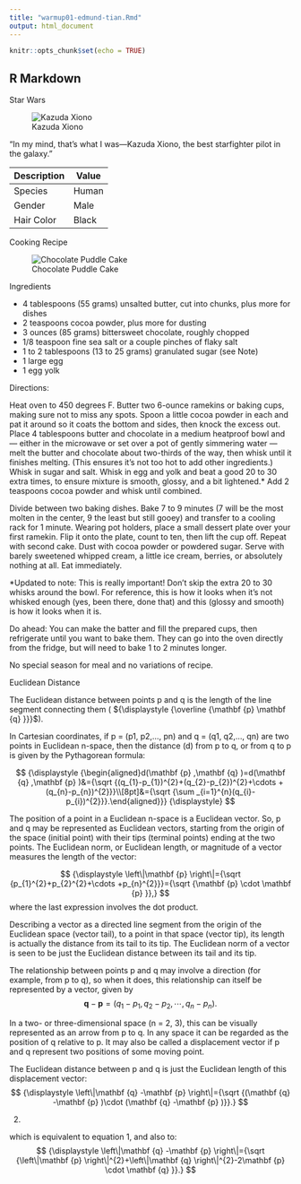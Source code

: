 ```yaml
---
title: "warmup01-edmund-tian.Rmd"
output: html_document
---
```


```r
knitr::opts_chunk$set(echo = TRUE)
```

## R Markdown
Star Wars

![Kazuda Xiono](https://vignette.wikia.nocookie.net/starwars/images/a/a3/Kazuda.jpg/revision/latest/scale-to-width-down/500?cb=20180830051228)

"In my mind, that's what I was—Kazuda Xiono, the best starfighter pilot in the galaxy."

Description  | Value
------------- | -------------
Species  | Human
Gender  | Male
Hair Color | Black


Cooking Recipe

![Chocolate Puddle Cake](https://smittenkitchendotcom.files.wordpress.com/2019/02/chocolate-puddle-cakes.jpg?w=750)

Ingredients

* 4 tablespoons (55 grams) unsalted butter, cut into chunks, plus more for dishes
* 2 teaspoons cocoa powder, plus more for dusting
* 3 ounces (85 grams) bittersweet chocolate, roughly chopped
* 1/8 teaspoon fine sea salt or a couple pinches of flaky salt
* 1 to 2 tablespoons (13 to 25 grams) granulated sugar (see Note)
* 1 large egg
* 1 egg yolk

Directions:

Heat oven to 450 degrees F. Butter two 6-ounce ramekins or baking cups, making sure not to miss any spots. Spoon a little cocoa powder in each and pat it around so it coats the bottom and sides, then knock the excess out.
Place 4 tablespoons butter and chocolate in a medium heatproof bowl and — either in the microwave or set over a pot of gently simmering water — melt the butter and chocolate about two-thirds of the way, then whisk until it finishes melting. (This ensures it’s not too hot to add other ingredients.) Whisk in sugar and salt. Whisk in egg and yolk and beat a good 20 to 30 extra times, to ensure mixture is smooth, glossy, and a bit lightened.* Add 2 teaspoons cocoa powder and whisk until combined.

Divide between two baking dishes. Bake 7 to 9 minutes (7 will be the most molten in the center, 9 the least but still gooey) and transfer to a cooling rack for 1 minute. Wearing pot holders, place a small dessert plate over your first ramekin. Flip it onto the plate, count to ten, then lift the cup off. Repeat with second cake. Dust with cocoa powder or powdered sugar. Serve with barely sweetened whipped cream, a little ice cream, berries, or absolutely nothing at all. Eat immediately.

*Updated to note: This is really important! Don’t skip the extra 20 to 30 whisks around the bowl. For reference, this is how it looks when it’s not whisked enough (yes, been there, done that) and this (glossy and smooth) is how it looks when it is.

Do ahead: You can make the batter and fill the prepared cups, then refrigerate until you want to bake them. They can go into the oven directly from the fridge, but will need to bake 1 to 2 minutes longer.

No special season for meal and no variations of recipe.


Euclidean Distance

The Euclidean distance between points p and q is the length of the line segment connecting them ( ${\displaystyle {\overline {\mathbf {p} \mathbf {q} }}}$).

In Cartesian coordinates, if p = (p1, p2,..., pn) and q = (q1, q2,..., qn) are two points in Euclidean n-space, then the distance (d) from p to q, or from q to p is given by the Pythagorean formula:

$$
{\displaystyle {\begin{aligned}d(\mathbf {p} ,\mathbf {q} )=d(\mathbf {q} ,\mathbf {p} )&={\sqrt {(q_{1}-p_{1})^{2}+(q_{2}-p_{2})^{2}+\cdots +(q_{n}-p_{n})^{2}}}\\[8pt]&={\sqrt {\sum _{i=1}^{n}(q_{i}-p_{i})^{2}}}.\end{aligned}}} {\displaystyle}
$$
 

 

 



The position of a point in a Euclidean n-space is a Euclidean vector. So, p and q may be represented as Euclidean vectors, starting from the origin of the space (initial point) with their tips (terminal points) ending at the two points. The Euclidean norm, or Euclidean length, or magnitude of a vector measures the length of the vector:

$$
{\displaystyle \left\|\mathbf {p} \right\|={\sqrt {p_{1}^{2}+p_{2}^{2}+\cdots +p_{n}^{2}}}={\sqrt {\mathbf {p} \cdot \mathbf {p} }},} 
$$
where the last expression involves the dot product.

Describing a vector as a directed line segment from the origin of the Euclidean space (vector tail), to a point in that space (vector tip), its length is actually the distance from its tail to its tip. The Euclidean norm of a vector is seen to be just the Euclidean distance between its tail and its tip.

The relationship between points p and q may involve a direction (for example, from p to q), so when it does, this relationship can itself be represented by a vector, given by
$$
{\displaystyle \mathbf {q} -\mathbf {p} =(q_{1}-p_{1},q_{2}-p_{2},\cdots ,q_{n}-p_{n}).}
$$

In a two- or three-dimensional space (n = 2, 3), this can be visually represented as an arrow from p to q. In any space it can be regarded as the position of q relative to p. It may also be called a displacement vector if p and q represent two positions of some moving point.

The Euclidean distance between p and q is just the Euclidean length of this displacement vector:
$$
{\displaystyle \left\|\mathbf {q} -\mathbf {p} \right\|={\sqrt {(\mathbf {q} -\mathbf {p} )\cdot (\mathbf {q} -\mathbf {p} )}}.}
$$
 

 

 

 

(2)

which is equivalent to equation 1, and also to:
$$
{\displaystyle \left\|\mathbf {q} -\mathbf {p} \right\|={\sqrt {\left\|\mathbf {p} \right\|^{2}+\left\|\mathbf {q} \right\|^{2}-2\mathbf {p} \cdot \mathbf {q} }}.} 
$$